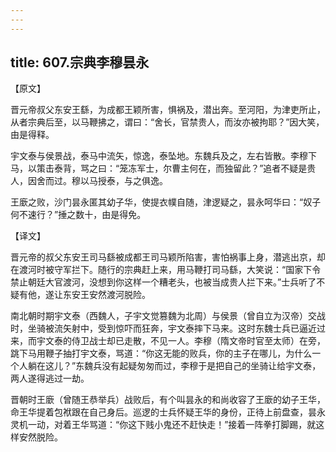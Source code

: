 ```yaml
---
---
---
```

title: 607.宗典李穆昙永
---



【原文】

晋元帝叔父东安王繇，为成都王颖所害，惧祸及，潜出奔。至河阳，为津吏所止，从者宗典后至，以马鞭拂之，谓曰：“舍长，官禁贵人，而汝亦被拘耶？”因大笑，由是得释。

宇文泰与侯景战，泰马中流矢，惊逸，泰坠地。东魏兵及之，左右皆散。李穆下马，以策击泰背，骂之曰：“笼冻军士，尔曹主何在，而独留此？”追者不疑是贵人，因舍而过。穆以马授泰，与之俱逸。

王廞之败，沙门昙永匿其幼子华，使提衣幞自随，津逻疑之，昙永呵华曰：“奴子何不速行？”捶之数十，由是得免。

【译文】

晋元帝的叔父东安王司马繇被成都王司马颖所陷害，害怕祸事上身，潜逃出京，却在渡河时被守军拦下。随行的宗典赶上来，用马鞭打司马繇，大笑说：“国家下令禁止朝廷大官渡河，没想到你这样一个糟老头，也被当成贵人拦下来。”士兵听了不疑有他，遂让东安王安然渡河脱险。

南北朝时期宇文泰（西魏人，子宇文觉篡魏为北周）与侯景（曾自立为汉帝）交战时，坐骑被流矢射中，受到惊吓而狂奔，宇文泰摔下马来。这时东魏士兵已逼近过来，而宇文泰的侍卫战士却已走散，不见一人。李穆（隋文帝时官至太师）在旁，跳下马用鞭子抽打宇文泰，骂道：“你这无能的败兵，你的主子在哪儿，为什么一个人躺在这儿？”东魏兵没有起疑匆匆而过，李穆于是把自己的坐骑让给宇文泰，两人遂得逃过一劫。

晋朝时王廞（曾随王恭举兵）战败后，有个叫昙永的和尚收容了王廞的幼子王华，命王华提着包袱跟在自己身后。巡逻的士兵怀疑王华的身份，正待上前盘查，昙永灵机一动，对着王华骂道：“你这下贱小鬼还不赶快走！”接着一阵拳打脚踢，就这样安然脱险。